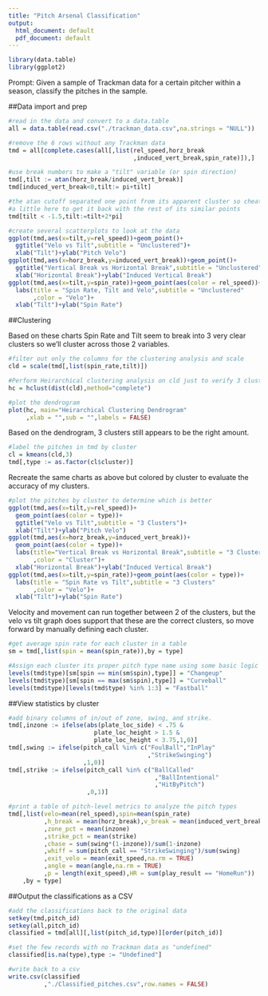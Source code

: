 ```yaml
---
title: "Pitch Arsenal Classification"
output:
  html_document: default
  pdf_document: default
---
```


```r
library(data.table)
library(ggplot2)
```

Prompt: Given a sample of Trackman data for a certain pitcher within a season, classify the pitches in the sample.

##Data import and prep
```r
#read in the data and convert to a data.table
all = data.table(read.csv("./trackman_data.csv",na.strings = "NULL"))

#remove the 6 rows without any Trackman data
tmd = all[complete.cases(all[,list(rel_speed,horz_break
                                   ,induced_vert_break,spin_rate)]),]
```

```r
#use break numbers to make a "tilt" variable (or spin direction)
tmd[,tilt := atan(horz_break/induced_vert_break)]
tmd[induced_vert_break<0,tilt:= pi+tilt]

#the atan cutoff separated one point from its apparent cluster so cheat
#a little here to get it back with the rest of its similar points
tmd[tilt < -1.5,tilt:=tilt+2*pi]

```

```r
#create several scatterplots to look at the data
ggplot(tmd,aes(x=tilt,y=rel_speed))+geom_point()+
  ggtitle("Velo vs Tilt",subtitle = "Unclustered")+
  xlab("Tilt")+ylab("Pitch Velo")
ggplot(tmd,aes(x=horz_break,y=induced_vert_break))+geom_point()+
  ggtitle("Vertical Break vs Horizontal Break",subtitle = "Unclustered")+
  xlab("Horizontal Break")+ylab("Induced Vertical Break")
ggplot(tmd,aes(x=tilt,y=spin_rate))+geom_point(aes(color = rel_speed))+
  labs(title = "Spin Rate, Tilt and Velo",subtitle = "Unclustered"
       ,color = "Velo")+
  xlab("Tilt")+ylab("Spin Rate")
```
\pagebreak

##Clustering

Based on these charts Spin Rate and Tilt seem to break into 3 very clear clusters so we'll cluster across those 2 variables.
```r
#filter out only the columns for the clustering analysis and scale
cld = scale(tmd[,list(spin_rate,tilt)])

#Perform Heirarchical clustering analysis on cld just to verify 3 clusters
hc = hclust(dist(cld),method="complete")

#plot the dendrogram 
plot(hc, main="Heirarchical Clustering Dendrogram"
     ,xlab = "",sub = "",labels = FALSE)

```

Based on the dendrogram, 3 clusters still appears to be the right amount.
```r
#label the pitches in tmd by cluster
cl = kmeans(cld,3)
tmd[,type := as.factor(cl$cluster)]

```
Recreate the same charts as above but colored by cluster to evaluate the accuracy of my clusters.
```r
#plot the pitches by cluster to determine which is better
ggplot(tmd,aes(x=tilt,y=rel_speed))+
  geom_point(aes(color = type))+
  ggtitle("Velo vs Tilt",subtitle = "3 Clusters")+
  xlab("Tilt")+ylab("Pitch Velo")
ggplot(tmd,aes(x=horz_break,y=induced_vert_break))+
  geom_point(aes(color = type))+
  labs(title="Vertical Break vs Horizontal Break",subtitle = "3 Clusters"
       ,color = "Cluster")+
  xlab("Horizontal Break")+ylab("Induced Vertical Break")
ggplot(tmd,aes(x=tilt,y=spin_rate))+geom_point(aes(color = type))+
  labs(title = "Spin Rate vs Tilt",subtitle = "3 Clusters"
       ,color = "Velo")+
  xlab("Tilt")+ylab("Spin Rate")
```

Velocity and movement can run together between 2 of the clusters, but the velo vs tilt graph does support that these are the correct clusters, so move forward by manually defining each cluster.
```r
#get average spin rate for each cluster in a table
sm = tmd[,list(spin = mean(spin_rate)),by = type]

#Assign each cluster its proper pitch type name using some basic logic
levels(tmd$type)[sm[spin == min(sm$spin),type]] = "Changeup"
levels(tmd$type)[sm[spin == max(sm$spin),type]] = "Curveball"
levels(tmd$type)[levels(tmd$type) %in% 1:3] = "Fastball"
```
\pagebreak

##View statistics by cluster
```r
#add binary columns of in/out of zone, swing, and strike.
tmd[,inzone := ifelse(abs(plate_loc_side) < .75 & 
                        plate_loc_height > 1.5 & 
                        plate_loc_height < 3.75,1,0)]
tmd[,swing := ifelse(pitch_call %in% c("FoulBall","InPlay"
                                       ,"StrikeSwinging")
                     ,1,0)]
tmd[,strike := ifelse(pitch_call %in% c("BallCalled"
                                         ,"BallIntentional"
                                         ,"HitByPitch")
                      ,0,1)]

#print a table of pitch-level metrics to analyze the pitch types
tmd[,list(velo=mean(rel_speed),spin=mean(spin_rate)
          ,h_break = mean(horz_break),v_break = mean(induced_vert_break)
          ,zone_pct = mean(inzone)
          ,strike_pct = mean(strike)
          ,chase = sum(swing*(1-inzone))/sum(1-inzone)
          ,whiff = sum(pitch_call == "StrikeSwinging")/sum(swing)
          ,exit_velo = mean(exit_speed,na.rm = TRUE)
          ,angle = mean(angle,na.rm = TRUE)
          ,p = length(exit_speed),HR = sum(play_result == "HomeRun"))
    ,by = type]
```
##Output the classifications as a CSV
```r
#add the classifications back to the original data
setkey(tmd,pitch_id)
setkey(all,pitch_id)
classified = tmd[all][,list(pitch_id,type)][order(pitch_id)]

#set the few records with no Trackman data as "undefined"
classified[is.na(type),type := "Undefined"]

#write back to a csv
write.csv(classified
          ,"./Classified_pitches.csv",row.names = FALSE)
```